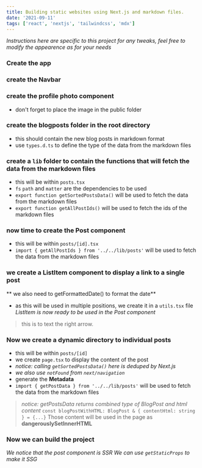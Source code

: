 ```yaml
---
title: Building static websites using Next.js and markdown files.
date: '2021-09-11'
tags: ['react', 'nextjs', 'tailwindcss', 'mdx']
---
```

*Instructions here are specific to this project*
*for any tweaks, feel free to modify the appearence as for your needs*

### Create the app
### create the Navbar
### create the profile photo component
- don't forget to place the image in the public folder
### create the **blogposts** folder in the root directory
- this should contain the new blog posts in markdown format
- use `types.d.ts` to define the type of the data from the markdown files
### create a `lib` folder to contain the functions that will fetch the data from the markdown files
- this will be within `posts.tsx`
- `fs` `path` and `matter` are the dependencies to be used
- `export function getSortedPostsData()` will be used to fetch the data from the markdown files
- `export function getAllPostIds()` will be used to fetch the ids of the markdown files
### now time to create the Post component
- this will be within `posts/[id].tsx`
- `import { getAllPostIds } from '../../lib/posts'` will be used to fetch the data from the markdown files
### we create a ListItem component to display a link to a single post
** we also need to getFormattedDate() to format the date**
- as this will be used in multiple positions, we create it in a `utils.tsx` file
*ListItem is now ready to be used in the Post component*
> this is to text the right arrow.
### Now we create a dynamic directory to individual posts
- this will be within `posts/[id]`
- we create `page.tsx` to display the content of the post
- *notice: calling `getSortedPostsData()` here is deduped by Next.js*
- *we also use `notFound` from `next/navigation`*
- generate the **Metadata**
- `import { getPostData } from '../../lib/posts'` will be used to fetch the data from the markdown files
> *notice: getPostsData returns combined type of  BlogPost and html content*
> `const blogPostWithHTML: BlogPost & { contentHtml: string } = {...}`
> Those content will be used in the page as **dangerouslySetInnerHTML**
### Now we can build the project
*We notice that the post component is SSR*
*We can use `getStaticProps` to make it SSG*